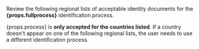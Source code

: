 <p>Review the following regional lists of acceptable identity documents for the <b>{props.fullprocess}</b> identification process.</p>
<p>{props.process} is <b>only accepted for the countries listed</b>.
If a country doesn't appear on one of the following regional lists, the user needs to use a different identification process.</p>